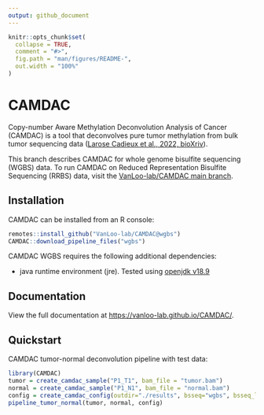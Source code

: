 ```yaml
---
output: github_document
---
```


<!-- README.md is generated from README.Rmd. Please edit that file -->

```r
knitr::opts_chunk$set(
  collapse = TRUE,
  comment = "#>",
  fig.path = "man/figures/README-",
  out.width = "100%"
)
```

# CAMDAC

Copy-number Aware Methylation Deconvolution Analysis of Cancer (CAMDAC) is a tool that deconvolves pure tumor methylation from bulk tumor sequencing data ([Larose Cadieux et al., 2022, bioXriv](https://www.biorxiv.org/content/10.1101/2020.11.03.366252v2)).

This branch describes CAMDAC for whole genome bisulfite sequencing (WGBS) data. To run CAMDAC on Reduced Representation Bisulfite Sequencing (RRBS) data, visit the [VanLoo-lab/CAMDAC main branch](https://github.com/VanLoo-lab/CAMDAC/tree/main).

<!-- badges: start -->
<!-- badges: end -->

## Installation

CAMDAC can be installed from an R console:

``` r
remotes::install_github("VanLoo-lab/CAMDAC@wgbs")
CAMDAC::download_pipeline_files("wgbs")
```

CAMDAC WGBS requires the following additional dependencies:

- java runtime environment (jre). Tested using [openjdk v18.9](https://openjdk.org/)

## Documentation

View the full documentation at [https://vanloo-lab.github.io/CAMDAC/](https://vanloo-lab.github.io/CAMDAC/).

## Quickstart

CAMDAC tumor-normal deconvolution pipeline with test data:

```r
library(CAMDAC)
tumor = create_camdac_sample("P1_T1", bam_file = "tumor.bam")
normal = create_camdac_sample("P1_N1", bam_file = "normal.bam")
config = create_camdac_config(outdir="./results", bsseq="wgbs", bsseq_lib="pe", build="hg38")
pipeline_tumor_normal(tumor, normal, config)
```


